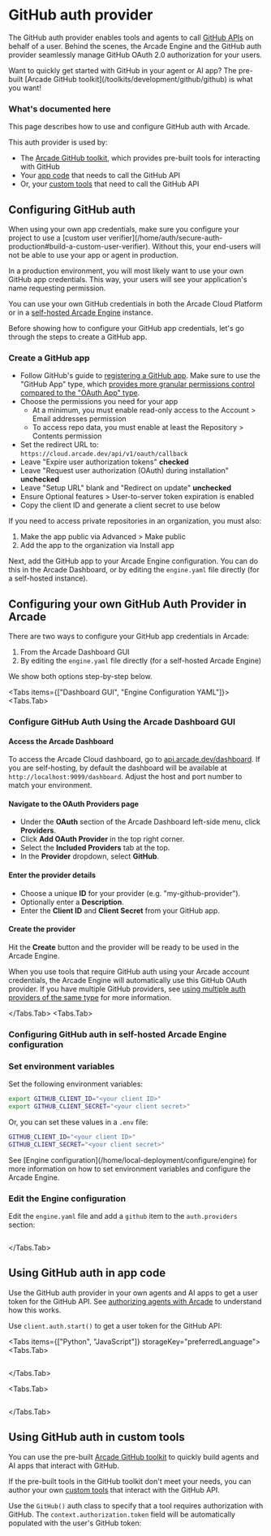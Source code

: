 
# GitHub auth provider

The GitHub auth provider enables tools and agents to call [GitHub APIs](https://docs.github.com/en/rest/overview/resources-in-the-rest-api) on behalf of a user. Behind the scenes, the Arcade Engine and the GitHub auth provider seamlessly manage GitHub OAuth 2.0 authorization for your users.

<Tip>
  Want to quickly get started with GitHub in your agent or AI app? The pre-built
  [Arcade GitHub toolkit](/toolkits/development/github/github) is what you want!
</Tip>

### What's documented here

This page describes how to use and configure GitHub auth with Arcade.

This auth provider is used by:

- The [Arcade GitHub toolkit](/toolkits/development/github/github), which provides pre-built tools for interacting with GitHub
- Your [app code](#using-github-auth-in-app-code) that needs to call the GitHub API
- Or, your [custom tools](#using-github-auth-in-custom-tools) that need to call the GitHub API

## Configuring GitHub auth

<Note>
  When using your own app credentials, make sure you configure your project to use a [custom user verifier](/home/auth/secure-auth-production#build-a-custom-user-verifier). Without this, your end-users will not be able to use your app or agent in production.
</Note>

In a production environment, you will most likely want to use your own GitHub app credentials. This way, your users will see your application's name requesting permission.

You can use your own GitHub credentials in both the Arcade Cloud Platform or in a [self-hosted Arcade Engine](/home/local-deployment/install/local) instance.

Before showing how to configure your GitHub app credentials, let's go through the steps to create a GitHub app.

### Create a GitHub app

- Follow GitHub's guide to [registering a GitHub app](https://docs.github.com/en/apps/creating-github-apps/registering-a-github-app/registering-a-github-app). Make sure to use the "GitHub App" type, which [provides more granular permissions control compared to the "OAuth App" type](https://docs.github.com/en/apps/oauth-apps/building-oauth-apps/differences-between-github-apps-and-oauth-apps).
- Choose the permissions you need for your app
  - At a minimum, you must enable read-only access to the Account > Email addresses permission
  - To access repo data, you must enable at least the Repository > Contents permission
- Set the redirect URL to: `https://cloud.arcade.dev/api/v1/oauth/callback`
- Leave "Expire user authorization tokens" **checked**
- Leave "Request user authorization (OAuth) during installation" **unchecked**
- Leave "Setup URL" blank and "Redirect on update" **unchecked**
- Ensure Optional features > User-to-server token expiration is enabled
- Copy the client ID and generate a client secret to use below

If you need to access private repositories in an organization, you must also:

1. Make the app public via Advanced > Make public
2. Add the app to the organization via Install app

Next, add the GitHub app to your Arcade Engine configuration. You can do this in the Arcade Dashboard, or by editing the `engine.yaml` file directly (for a self-hosted instance).

## Configuring your own GitHub Auth Provider in Arcade

There are two ways to configure your GitHub app credentials in Arcade:

1. From the Arcade Dashboard GUI
2. By editing the `engine.yaml` file directly (for a self-hosted Arcade Engine)

We show both options step-by-step below.

<Tabs items={["Dashboard GUI", "Engine Configuration YAML"]}>
<Tabs.Tab>

### Configure GitHub Auth Using the Arcade Dashboard GUI

<Steps>

#### Access the Arcade Dashboard

To access the Arcade Cloud dashboard, go to [api.arcade.dev/dashboard](https://api.arcade.dev/dashboard). If you are self-hosting, by default the dashboard will be available at `http://localhost:9099/dashboard`. Adjust the host and port number to match your environment.

#### Navigate to the OAuth Providers page

- Under the **OAuth** section of the Arcade Dashboard left-side menu, click **Providers**.
- Click **Add OAuth Provider** in the top right corner.
- Select the **Included Providers** tab at the top.
- In the **Provider** dropdown, select **GitHub**.

#### Enter the provider details

- Choose a unique **ID** for your provider (e.g. "my-github-provider").
- Optionally enter a **Description**.
- Enter the **Client ID** and **Client Secret** from your GitHub app.

#### Create the provider

Hit the **Create** button and the provider will be ready to be used in the Arcade Engine.

</Steps>

When you use tools that require GitHub auth using your Arcade account credentials, the Arcade Engine will automatically use this GitHub OAuth provider. If you have multiple GitHub providers, see [using multiple auth providers of the same type](/home/auth-providers#using-multiple-providers-of-the-same-type) for more information.

</Tabs.Tab>
<Tabs.Tab>
### Configuring GitHub auth in self-hosted Arcade Engine configuration

<Steps>

### Set environment variables

Set the following environment variables:

```bash
export GITHUB_CLIENT_ID="<your client ID>"
export GITHUB_CLIENT_SECRET="<your client secret>"
```

Or, you can set these values in a `.env` file:

```bash
GITHUB_CLIENT_ID="<your client ID>"
GITHUB_CLIENT_SECRET="<your client secret>"
```

<Tip>
  See [Engine configuration](/home/local-deployment/configure/engine) for more information on how
  to set environment variables and configure the Arcade Engine.
</Tip>

### Edit the Engine configuration

Edit the `engine.yaml` file and add a `github` item to the `auth.providers` section:

```yaml file=<rootDir>/examples/code/integrations/github/config_provider.engine.yaml {3-9}

```

</Steps>

</Tabs.Tab>
</Tabs>

## Using GitHub auth in app code

Use the GitHub auth provider in your own agents and AI apps to get a user token for the GitHub API. See [authorizing agents with Arcade](/home/auth/how-arcade-helps) to understand how this works.

Use `client.auth.start()` to get a user token for the GitHub API:

<Tabs items={["Python", "JavaScript"]} storageKey="preferredLanguage">
<Tabs.Tab>

```python file=<rootDir>/examples/code/integrations/github/custom_auth.py {21-24}

```

</Tabs.Tab>

<Tabs.Tab>

```javascript file=<rootDir>/examples/code/integrations/github/custom_auth.js {20}

```

</Tabs.Tab>

</Tabs>

## Using GitHub auth in custom tools

You can use the pre-built [Arcade GitHub toolkit](/toolkits/development/github/github) to quickly build agents and AI apps that interact with GitHub.

If the pre-built tools in the GitHub toolkit don't meet your needs, you can author your own [custom tools](/home/build-tools/create-a-toolkit) that interact with the GitHub API.

Use the `GitHub()` auth class to specify that a tool requires authorization with GitHub. The `context.authorization.token` field will be automatically populated with the user's GitHub token:

```python file=<rootDir>/examples/code/integrations/github/custom_tool.py {3-4,7,15}

```
